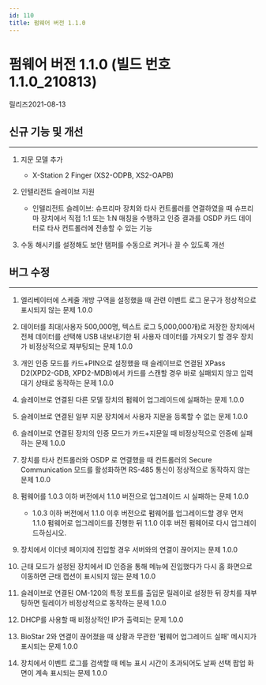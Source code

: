```yaml
---
id: 110
title: 펌웨어 버전 1.1.0
---
```


# 펌웨어 버전 1.1.0 (빌드 번호 1.1.0_210813)

릴리즈<Separator/>2021-08-13

## 신규 기능 및 개선

---

1. 지문 모델 추가

    - X-Station 2 Finger (XS2-ODPB, XS2-OAPB)

1. 인텔리전트 슬레이브 지원

    - 인텔리전트 슬레이브: 슈프리마 장치와 타사 컨트롤러를 연결하였을 때 슈프리마 장치에서 직접 1:1 또는 1:N 매칭을 수행하고 인증 결과를 OSDP 카드 데이터로 타사 컨트롤러에 전송할 수 있는 기능

1. 수동 해시키를 설정해도 보안 탬퍼를 수동으로 켜거나 끌 수 있도록 개선

## 버그 수정

---

<BugLists>

1. 엘리베이터에 스케줄 개방 구역을 설정했을 때 관련 이벤트 로그 문구가 정상적으로 표시되지 않는 문제 <Badge>1.0.0</Badge>

1. 데이터를 최대(사용자 500,000명, 텍스트 로그 5,000,000개)로 저장한 장치에서 전체 데이터를 선택해 USB 내보내기한 뒤 사용자 데이터를 가져오기 할 경우 장치가 비정상적으로 재부팅되는 문제 <Badge>1.0.0</Badge>

1. 개인 인증 모드를 카드+PIN으로 설정했을 때 슬레이브로 연결된 XPass D2(XPD2-GDB, XPD2-MDB)에서 카드를 스캔할 경우 바로 실패되지 않고 입력 대기 상태로 동작하는 문제 <Badge>1.0.0</Badge>

1. 슬레이브로 연결된 다른 모델 장치의 펌웨어 업그레이드에 실패하는 문제 <Badge>1.0.0</Badge>

1. 슬레이브로 연결된 일부 지문 장치에서 사용자 지문을 등록할 수 없는 문제 <Badge>1.0.0</Badge>

1. 슬레이브로 연결된 장치의 인증 모드가 카드+지문일 때 비정상적으로 인증에 실패하는 문제 <Badge>1.0.0</Badge>

1. 장치를 타사 컨트롤러와 OSDP 로 연결했을 때 컨트롤러의 Secure Communication 모드를 활성화하면 RS-485 통신이 정상적으로 동작하지 않는 문제 <Badge>1.0.0</Badge>

1. 펌웨어를 1.0.3 이하 버전에서 1.1.0 버전으로 업그레이드 시 실패하는 문제 <Badge>1.0.0</Badge>

    - 1.0.3 이하 버전에서 1.1.0 이후 버전으로 펌웨어를 업그레이드할 경우 먼저 1.1.0 펌웨어로 업그레이드를 진행한 뒤 1.1.0 이후 버전 펌웨어로 다시 업그레이드하십시오.

1. 장치에서 이더넷 페이지에 진입할 경우 서버와의 연결이 끊어지는 문제 <Badge>1.0.0</Badge>

1. 근태 모드가 설정된 장치에서 ID 인증을 통해 메뉴에 진입했다가 다시 홈 화면으로 이동하면 근태 캡션이 표시되지 않는 문제 <Badge>1.0.0</Badge>

1. 슬레이브로 연결된 OM-120의 특정 포트를 출입문 릴레이로 설정한 뒤 장치를 재부팅하면 릴레이가 비정상적으로 동작하는 문제 <Badge>1.0.0</Badge>

1. DHCP를 사용할 때 비정상적인 IP가 출력되는 문제 <Badge>1.0.0</Badge>

1. BioStar 2와 연결이 끊어졌을 때 상황과 무관한 '펌웨어 업그레이드 실패' 메시지가 표시되는 문제 <Badge>1.0.0</Badge>

1. 장치에서 이벤트 로그를 검색할 때 메뉴 표시 시간이 초과되어도 날짜 선택 팝업 화면이 계속 표시되는 문제 <Badge>1.0.0</Badge>

</BugLists>